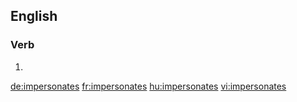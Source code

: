 ==English==

===Verb===
{{head|en}}

# {{en-third-person singular of|impersonate}}

[[de:impersonates]]
[[fr:impersonates]]
[[hu:impersonates]]
[[vi:impersonates]]